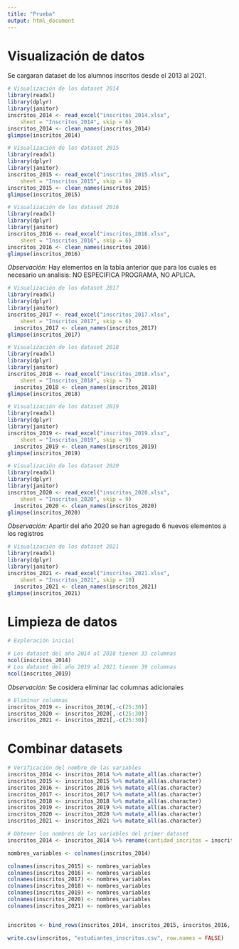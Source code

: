 ```yaml
---
title: "Prueba"
output: html_document 
---
```



# Visualización de datos

Se cargaran dataset de los alumnos inscritos desde el 2013 al 2021.

```r
# Visualización de los dataset 2014
library(readxl)
library(dplyr)
library(janitor)
inscritos_2014 <- read_excel("inscritos_2014.xlsx", 
    sheet = "Inscritos_2014", skip = 6)
inscritos_2014 <- clean_names(inscritos_2014)
glimpse(inscritos_2014)
```

```r
# Visualización de los dataset 2015
library(readxl)
library(dplyr)
library(janitor)
inscritos_2015 <- read_excel("inscritos_2015.xlsx", 
    sheet = "Inscritos_2015", skip = 6)
inscritos_2015 <- clean_names(inscritos_2015)
glimpse(inscritos_2015)
```

```r
# Visualización de los dataset 2016
library(readxl)
library(dplyr)
library(janitor)
inscritos_2016 <- read_excel("inscritos_2016.xlsx", 
    sheet = "Inscritos_2016", skip = 6)
inscritos_2016 <- clean_names(inscritos_2016)
glimpse(inscritos_2016)
```
*Observación:* Hay elementos en la tabla anterior que para los cuales es necesario un analisis: NO ESPECIFICA PROGRAMA, NO APLICA.

```r
# Visualización de los dataset 2017
library(readxl)
library(dplyr)
library(janitor)
inscritos_2017 <- read_excel("inscritos_2017.xlsx",
    sheet = "Inscritos_2017", skip = 6)
  inscritos_2017 <- clean_names(inscritos_2017)
glimpse(inscritos_2017)
```

```r
# Visualización de los dataset 2018
library(readxl)
library(dplyr)
library(janitor)
inscritos_2018 <- read_excel("inscritos_2018.xlsx",
    sheet = "Inscritos_2018", skip = 7)
  inscritos_2018 <- clean_names(inscritos_2018)
glimpse(inscritos_2018)
```

```r
# Visualización de los dataset 2019
library(readxl)
library(dplyr)
library(janitor)
inscritos_2019 <- read_excel("inscritos_2019.xlsx",
    sheet = "Inscritos_2019", skip = 9)
  inscritos_2019 <- clean_names(inscritos_2019)
glimpse(inscritos_2019)
```

```r
# Visualización de los dataset 2020
library(readxl)
library(dplyr)
library(janitor)
inscritos_2020 <- read_excel("inscritos_2020.xlsx",
    sheet = "Inscritos_2020", skip = 9)
  inscritos_2020 <- clean_names(inscritos_2020)
glimpse(inscritos_2020)
```
*Observación:* Apartir del año 2020 se han agregado 6 nuevos elementos a los registros
```r
# Visualización de los dataset 2021
library(readxl)
library(dplyr)
library(janitor)
inscritos_2021 <- read_excel("inscritos_2021.xlsx",
    sheet = "Inscritos_2021", skip = 10)
  inscritos_2021 <- clean_names(inscritos_2021)
glimpse(inscritos_2021)
```

# Limpieza de datos

```r
# Exploración inicial

# Los dataset del año 2014 al 2018 tienen 33 columnas
ncol(inscritos_2014)
# Los dataset del año 2019 al 2021 tienen 39 columnas
ncol(inscritos_2019)
```
*Observación:* Se cosidera eliminar lac columnas adicionales
```r
# Eliminar columnas
inscritos_2019 <- inscritos_2019[,-c(25:30)]
inscritos_2020 <- inscritos_2020[,-c(25:30)]
inscritos_2021 <- inscritos_2021[,-c(25:30)]
```
# Combinar datasets

```r

# Verificación del nombre de las variables
inscritos_2014 <- inscritos_2014 %>% mutate_all(as.character)
inscritos_2015 <- inscritos_2015 %>% mutate_all(as.character)
inscritos_2016 <- inscritos_2016 %>% mutate_all(as.character)
inscritos_2017 <- inscritos_2017 %>% mutate_all(as.character)
inscritos_2018 <- inscritos_2018 %>% mutate_all(as.character)
inscritos_2019 <- inscritos_2019 %>% mutate_all(as.character)
inscritos_2020 <- inscritos_2020 %>% mutate_all(as.character)
inscritos_2021 <- inscritos_2021 %>% mutate_all(as.character)

# Obtener los nombres de las variables del primer dataset
inscritos_2014 <- inscritos_2014 %>% rename(cantidad_incritos = inscritos_2014)

nombres_variables <- colnames(inscritos_2014)

colnames(inscritos_2015) <- nombres_variables
colnames(inscritos_2016) <- nombres_variables
colnames(inscritos_2017) <- nombres_variables
colnames(inscritos_2018) <- nombres_variables
colnames(inscritos_2019) <- nombres_variables
colnames(inscritos_2020) <- nombres_variables
colnames(inscritos_2021) <- nombres_variables


inscritos <- bind_rows(inscritos_2014, inscritos_2015, inscritos_2016, inscritos_2017, inscritos_2018, inscritos_2019, inscritos_2020, inscritos_2021)

write.csv(inscritos, "estudiantes_inscritos.csv", row.names = FALSE)
```
